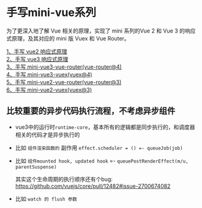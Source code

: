 # 手写mini-vue系列

为了更深入地了解 Vue 相关的原理，实现了 mini 系列的Vue 2 和 Vue 3 的响应式原理，及其对应的 mini 版 Vuex 和 Vue Router。

<div className='mb-4 ml-4 flex'>
  <span>
    <Underline>
      <a
        className='no-underline'
        href='https://github.com/linzhe141/vue2-reactive-ts#readme'
      >
        <span>1、手写 vue2 响应式原理</span>
      </a>
    </Underline>
  </span>
</div>

<div className='mb-4 ml-4 flex'>
  <span>
    <Underline>
      <a
        className='no-underline'
        href='https://github.com/linzhe141/vue3-reactive-ts#readme'
      >
        <span>2、手写 vue3 响应式原理</span>
      </a>
    </Underline>
  </span>
</div>

<div className='mb-4 ml-4 flex'>
  <span>
    <Underline>
      <a
        className='no-underline'
        href='https://github.com/linzhe141/mini-vue3-vue-router#readme'
      >
        <span>3、手写 mini-vue3-vue-router(vue-router@4)</span>
      </a>
    </Underline>
  </span>
</div>

<div className='mb-4 ml-4 flex'>
  <span>
    <Underline>
      <a
        className='no-underline'
        href='https://github.com/linzhe141/mini-vue3-vuex#readme'
      >
        <span>4、手写 mini-vue3-vuex(vuex@4)</span>
      </a>
    </Underline>
  </span>
</div>

<div className='mb-4 ml-4 flex'>
  <span>
    <Underline>
      <a
        className='no-underline'
        href='https://github.com/linzhe141/mini-vue2-vue-router#readme'
      >
        <span>5、手写 mini-vue2-vue-router(vue-router@3)</span>
      </a>
    </Underline>
  </span>
</div>

<div className='ml-4 flex'>
  <span>
    <Underline>
      <a
        className='no-underline'
        href='https://github.com/linzhe141/mini-vue2-vuex#readme'
      >
        <span>6、手写 mini-vue2-vuex(vuex@3)</span>
      </a>
    </Underline>
  </span>
</div>

## 比较重要的异步代码执行流程，不考虑异步组件

- vue3中的运行时`runtime-core`，基本所有的逻辑都是同步执行的，和调度器相关的代码才是异步执行的
- 比如 `组件渲染函数的` 副作用 `effect.scheduler = () =- queueJob(job)`
- 比如 `组件mounted hook, updated hook` =- `queuePostRenderEffect(m/u, parentSuspense)`

  其实这个生命周期的执行顺序还有个bug: https://github.com/vuejs/core/pull/12482#issue-2700674082

- 比如 `watch 的 flush 参数`
